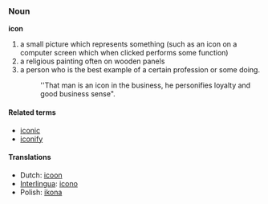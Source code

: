 === Noun ===
'''icon'''

# a small picture which represents something (such as an icon on a computer screen which when clicked performs some function)
# a religious painting often on wooden panels 
# a person who is the best example of a certain profession or some doing.
#:''That man is an icon in the business, he personifies loyalty and good business sense".

==== Related terms ====
*[[iconic]]
*[[iconify]]

==== Translations ====
*Dutch: [[icoon]]
*[[Interlingua]]: [[icono]]
*Polish: [[ikona]]